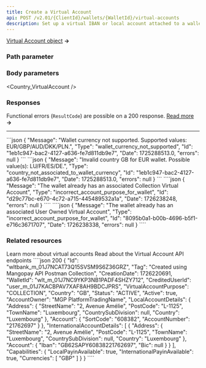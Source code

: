 ```yaml
---
title: Create a Virtual Account
api: POST /v2.01/{ClientId}/wallets/{WalletId}/virtual-accounts
description: Set up a virtual IBAN or local account attached to a wallet
---
```






<a href="/api-reference/virtual-accounts/virtual-account-object">Virtual Account object</a> **&rarr;**

### Path parameter

<WalletId />

### Body parameters  

<Country_VirtualAccount />  

<VirtualAccountPurpose />  

<Tag3 />  

### Responses  

<AccordionGroup>

<Accordion title="200">

<IdResponse />
<Tag2Response />
<CreationDateResponse />
<WalletId1Response />
<CreditedUserId5Response />
<VirtualAccountPurposeResponse />
<Country_VirtualAccountResponse />
<Status_VirtualAccountResponse />
<Active_VirtualAccountResponse />
<AccountOwnerResponse />
<LocalAccountDetails_VirtualAccountResponse />
<InternationalAccountDetails_VirtualAccountResponse />
<CapabilitiesResponse />

</Accordion>

</AccordionGroup>

Functional errors (`ResultCode`) are possible on a 200 response. <a href="/guides/payment-methods/banking/virtual-account#errors">Read more</a> **&rarr;**

---

<AccordionGroup>
<Accordion title="400 - Currency not supported">
```json
{
    "Message": "Wallet currency not supported. Supported values: EUR/GBP/AUD/DKK/PLN.",
    "Type": "wallet_currency_not_supported",
    "Id": "1eb1c947-bac2-4127-a636-fe7d811db9e7",
    "Date": 1725288513.0,
    "errors": null
}
```
</Accordion>
<Accordion title="400 - Invalid country for wallet currency">
```json
{
    "Message": "Invalid country GB for EUR wallet. Possible value(s): LU/FR/ES/DE.",
    "Type": "country_not_associated_to_wallet_currency",
    "Id": "1eb1c947-bac2-4127-a636-fe7d811db9e7",
    "Date": 1725288513.0,
    "errors": null
}
```
</Accordion>
<Accordion
  title="400 - Only one purpose per wallet"
>
````json
{
    "Message": "The wallet already has an associated Collection Virtual Account",
    "Type": "incorrect_account_purpose_for_wallet",
    "Id": "d29c77bc-e670-4c72-a715-445489532a1a",
    "Date": 1726238248,
    "errors": null
}
````
````json
{
    "Message": "The wallet already has an associated User Owned Virtual Account",
    "Type": "incorrect_account_purpose_for_wallet",
    "Id": "8095b0a1-b00b-4696-b5f1-e716c3671707",
    "Date": 1726238338,
    "errors": null
}
````
</Accordion>
</AccordionGroup>

### Related resources

<CardGroup cols={2}>
<Card
  title="Guide"
  href="/guides/payment-methods/banking/virtual-account"
>
Learn more about virtual accounts
</Card>
<Card
  title="Virtual Account object"
  href="/api-reference/virtual-accounts/virtual-account-object"
>
Read about the Virtual Account API endpoints
</Card>
</CardGroup>


<ResponseExample>
````json 200
{
    "Id": "wltbank_m_01J7NCAT73Q15SVSM9S6Z36GRZ",
    "Tag": "Created using Mangopay API Postman Collection",
    "CreationDate": 1726220691,
    "WalletId": "wlt_m_01J7NC9YKP3NB1PADF4SHZY712",
    "CreditedUserId": "user_m_01J7KACBPAV7XAF8AH9BDCJPRS",
    "VirtualAccountPurpose": "COLLECTION",
    "Country": "GB",
    "Status": "ACTIVE",
    "Active": true,
    "AccountOwner": "MGP PlatformTradingName",
    "LocalAccountDetails": {
        "Address": {
            "StreetName": "2, Avenue Amélie",
            "PostCode": "L-1125",
            "TownName": "Luxembourg",
            "CountrySubDivision": null,
            "Country": "Luxembourg"
        },
        "Account": {
            "SortCode": "608382",
            "AccountNumber": "21762697"
        }
    },
    "InternationalAccountDetails": [
        {
            "Address": {
                "StreetName": "2, Avenue Amélie",
                "PostCode": "L-1125",
                "TownName": "Luxembourg",
                "CountrySubDivision": null,
                "Country": "Luxembourg"
            },
            "Account": {
                "Iban": "GB62SAPY60838221762697",
                "Bic": null
            }
        }
    ],
    "Capabilities": {
        "LocalPayinAvailable": true,
        "InternationalPayinAvailable": true,
        "Currencies": [
            "GBP"
        ]
    }
}
````
</ResponseExample>


<RequestExample>
<RestCreateVirtualAccount />
<PhpCreateVirtualAccount />
<NodeCreateVirtualAccount />
<RubyCreateVirtualAccount />
</RequestExample>